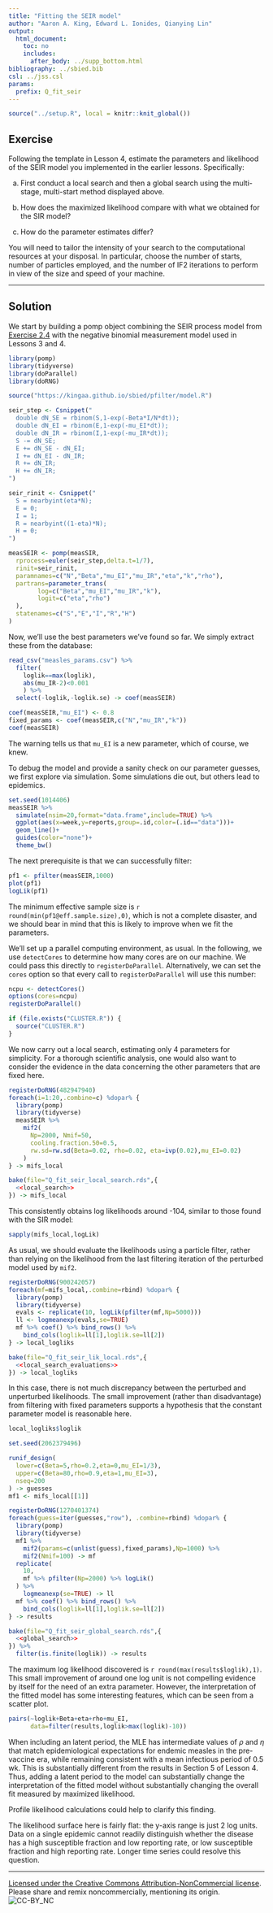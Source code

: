 ```yaml
---
title: "Fitting the SEIR model"
author: "Aaron A. King, Edward L. Ionides, Qianying Lin"
output:
  html_document:
    toc: no
    includes:
      after_body: ../supp_bottom.html
bibliography: ../sbied.bib
csl: ../jss.csl
params:
  prefix: Q_fit_seir
---
```


```r
source("../setup.R", local = knitr::knit_global())
```

## Exercise

Following the template in Lesson 4, estimate the parameters and likelihood of the SEIR model you implemented in the earlier lessons.
Specifically:

(a) First conduct a local search and then a global search using the multi-stage, multi-start method displayed above.

(b) How does the maximized likelihood compare with what we obtained for the SIR model?

(c) How do the parameter estimates differ?

You will need to tailor the intensity of your search to the computational resources at your disposal.
In particular, choose the number of starts, number of particles employed, and the number of IF2 iterations to perform in view of the size and speed of your machine.

-----------------

## Solution 

We start by building a pomp object combining the SEIR process model from [Exercise 2.4](../stochsim/exercises.html\#basic-exercise-the-seir-model) with the negative binomial measurement model used in Lessons 3 and 4.

```r
library(pomp)
library(tidyverse)
library(doParallel)
library(doRNG)
```

```r
source("https://kingaa.github.io/sbied/pfilter/model.R")
```

```r
seir_step <- Csnippet("
  double dN_SE = rbinom(S,1-exp(-Beta*I/N*dt));
  double dN_EI = rbinom(E,1-exp(-mu_EI*dt));
  double dN_IR = rbinom(I,1-exp(-mu_IR*dt));
  S -= dN_SE;
  E += dN_SE - dN_EI;
  I += dN_EI - dN_IR;
  R += dN_IR;
  H += dN_IR;
")

seir_rinit <- Csnippet("
  S = nearbyint(eta*N);
  E = 0;
  I = 1;
  R = nearbyint((1-eta)*N);
  H = 0;
")

measSEIR <- pomp(measSIR,
  rprocess=euler(seir_step,delta.t=1/7),
  rinit=seir_rinit,
  paramnames=c("N","Beta","mu_EI","mu_IR","eta","k","rho"),
  partrans=parameter_trans(
        log=c("Beta","mu_EI","mu_IR","k"),
        logit=c("eta","rho")
  ),
  statenames=c("S","E","I","R","H")
)
```

Now, we'll use the best parameters we've found so far.
We simply extract these from the database:

```r
read_csv("measles_params.csv") %>%
  filter(
    loglik==max(loglik),
    abs(mu_IR-2)<0.001
    ) %>%
  select(-loglik,-loglik.se) -> coef(measSEIR)

coef(measSEIR,"mu_EI") <- 0.8
fixed_params <- coef(measSEIR,c("N","mu_IR","k"))
coef(measSEIR)
```
The warning tells us that `mu_EI` is a new parameter, which of course, we knew.

To debug the model and provide a sanity check on our parameter guesses, we first explore via simulation.
Some simulations die out, but others lead to epidemics.
```r
set.seed(1014406)
measSEIR %>%
  simulate(nsim=20,format="data.frame",include=TRUE) %>%
  ggplot(aes(x=week,y=reports,group=.id,color=(.id=="data")))+
  geom_line()+
  guides(color="none")+
  theme_bw()
```

The next prerequisite is that we can successfully filter:
```r
pf1 <- pfilter(measSEIR,1000)
plot(pf1)
logLik(pf1)
```
The minimum effective sample size is `r round(min(pf1@eff.sample.size),0)`, which is not a complete disaster, and we should bear in mind that this is likely to improve when we fit the parameters.

We'll set up a parallel computing environment, as usual.
In the following, we use `detectCores` to determine how many cores are on our machine.
We could pass this directly to `registerDoParallel`.
Alternatively, we can set the `cores` option so that every call to `registerDoParallel` will use this number:

```r
ncpu <- detectCores()
options(cores=ncpu)
registerDoParallel()
```

```r
if (file.exists("CLUSTER.R")) {
  source("CLUSTER.R")
}
```
  
We now carry out a local search, estimating only 4 parameters for simplicity.
For a thorough scientific analysis, one would also want to consider the evidence in the data concerning the other parameters that are fixed here.
```r
registerDoRNG(482947940)
foreach(i=1:20,.combine=c) %dopar% {
  library(pomp)
  library(tidyverse)
  measSEIR %>%
    mif2(
      Np=2000, Nmif=50,
      cooling.fraction.50=0.5,
      rw.sd=rw.sd(Beta=0.02, rho=0.02, eta=ivp(0.02),mu_EI=0.02)
    )
} -> mifs_local
```
```r
bake(file="Q_fit_seir_local_search.rds",{
  <<local_search>>
}) -> mifs_local
```

This consistently obtains log likelihoods around -104, similar to those found with the SIR model:
```r
sapply(mifs_local,logLik)
```

As usual, we should evaluate the likelihoods using a particle filter, rather than relying on the likelihood from the last filtering iteration of the perturbed model used by `mif2`.
```r
registerDoRNG(900242057)
foreach(mf=mifs_local,.combine=rbind) %dopar% {
  library(pomp)
  library(tidyverse)
  evals <- replicate(10, logLik(pfilter(mf,Np=5000)))
  ll <- logmeanexp(evals,se=TRUE)
  mf %>% coef() %>% bind_rows() %>%
    bind_cols(loglik=ll[1],loglik.se=ll[2])
} -> local_logliks
```
```r
bake(file="Q_fit_seir_lik_local.rds",{
  <<local_search_evaluations>>
}) -> local_logliks
```

In this case, there is not much discrepancy between the perturbed and unperturbed likelihoods. The small improvement (rather than disadvantage) from filtering with fixed parameters supports a hypothesis that the constant parameter model is reasonable here.
```r
local_logliks$loglik
```

```r
set.seed(2062379496)

runif_design(
  lower=c(Beta=5,rho=0.2,eta=0,mu_EI=1/3),
  upper=c(Beta=80,rho=0.9,eta=1,mu_EI=3),
  nseq=200
) -> guesses
mf1 <- mifs_local[[1]]
```
  
```r
registerDoRNG(1270401374)
foreach(guess=iter(guesses,"row"), .combine=rbind) %dopar% {
  library(pomp)
  library(tidyverse)
  mf1 %>%
    mif2(params=c(unlist(guess),fixed_params),Np=1000) %>%
    mif2(Nmif=100) -> mf
  replicate(
    10,
    mf %>% pfilter(Np=2000) %>% logLik()
  ) %>%
    logmeanexp(se=TRUE) -> ll
  mf %>% coef() %>% bind_rows() %>%
    bind_cols(loglik=ll[1],loglik.se=ll[2])
} -> results
```

```r
bake(file="Q_fit_seir_global_search.rds",{
  <<global_search>>
}) %>%
  filter(is.finite(loglik)) -> results
```


The maximum log likelihood discovered is `r round(max(results$loglik),1)`.
This small improvement of around one log unit is not compelling evidence by itself for the need of an extra parameter.
However, the interpretation of the fitted model has some interesting features, which can be seen from a scatter plot.

```r
pairs(~loglik+Beta+eta+rho+mu_EI,
      data=filter(results,loglik>max(loglik)-10))
```

When including an latent period, the MLE has intermediate values of $\rho$ and $\eta$ that match epidemiological expectations for endemic measles in the pre-vaccine era, while remaining consistent with a mean infectious period of 0.5 wk.
This is substantially different from the results in Section 5 of Lesson 4.
Thus, adding a latent period to the model can substantially change the interpretation of the fitted model without substantially changing the overall fit measured by maximized likelihood.

Profile likelihood calculations could help to clarify this finding.

The likelihood surface here is fairly flat: the y-axis range is just 2 log units.
Data on a single epidemic cannot readily distinguish whether the disease has a high susceptible fraction and low reporting rate, or low susceptible fraction and high reporting rate.
Longer time series could resolve this question.

-----------------------------------

[Licensed under the Creative Commons Attribution-NonCommercial license](http://creativecommons.org/licenses/by-nc/4.0/).
Please share and remix noncommercially, mentioning its origin.  
![CC-BY_NC](../graphics/cc-by-nc.png)

